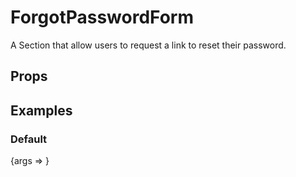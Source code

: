 


<Meta title="Sections/ForgotPasswordForm" component={ForgotPasswordForm} />

# ForgotPasswordForm

A Section that allow users to request a link to reset their password.

## Props

<ArgsTable of={ForgotPasswordForm} />

## Examples

### Default

<Preview>
  <Story name="Default" decorators={[getCustomerDecorator()]}>
    {args => <ForgotPasswordForm {...args} />}
  </Story>
</Preview>
